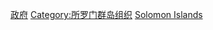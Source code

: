 {{Commons cat|Government of the Solomon Islands}}

[[Category:所罗门群岛政治|政府]]
[[Category:所罗门群岛组织|Category:所罗门群岛组织]]
[[Category:大洋洲各國政府|Solomon Islands]]